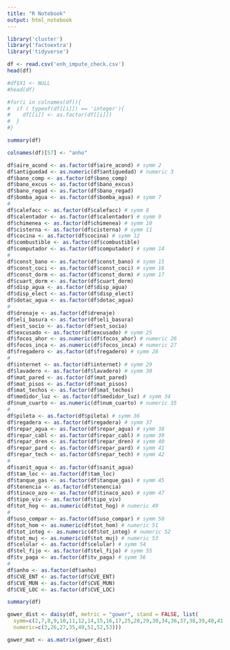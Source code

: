 ```yaml
---
title: "R Notebook"
output: html_notebook
---
```


```r
library('cluster')
library('factoextra')
library('tidyverse')
```

```r
df <- read.csv('enh_impute_check.csv')
head(df)
```

```r
#df$X1 <- NULL
#head(df)
```

```r

#for(i in colnames(df)){
#  if ( typeof(df[[i]]) == 'integer'){
#    df[[i]] <- as.factor(df[[i]])
#  }
#}

```

```r
summary(df)
```

```r
colnames(df)[57] <- "anho"
```


```r
df$aire_acond <- as.factor(df$aire_acond) # symm 2
df$antiguedad <- as.numeric(df$antiguedad) # numeric 3
df$bano_comp <- as.factor(df$bano_comp)
df$bano_excus <- as.factor(df$bano_excus) 
df$bano_regad <- as.factor(df$bano_regad) 
df$bomba_agua <- as.factor(df$bomba_agua) # symm 7
#
df$calefacc <- as.factor(df$calefacc) # symm 8
df$calentador <- as.factor(df$calentador) # symm 9
df$chimenea <- as.factor(df$chimenea) # symm 10
df$cisterna <- as.factor(df$cisterna) # symm 11
df$cocina <- as.factor(df$cocina) # symm 12
df$combustible <- as.factor(df$combustible)
df$computador <- as.factor(df$computador) # symm 14
#
df$const_bano <- as.factor(df$const_bano) # symm 15
df$const_coci <- as.factor(df$const_coci) # symm 16
df$const_dorm <- as.factor(df$const_dorm) # symm 17
df$cuart_dorm <- as.factor(df$cuart_dorm) 
df$disp_agua <- as.factor(df$disp_agua) 
df$disp_elect <- as.factor(df$disp_elect)
df$dotac_agua <- as.factor(df$dotac_agua)
#
df$drenaje <- as.factor(df$drenaje) 
df$eli_basura <- as.factor(df$eli_basura) 
df$est_socio <- as.factor(df$est_socio) 
df$excusado <- as.factor(df$excusado) # symm 25
df$focos_ahor <- as.numeric(df$focos_ahor) # numeric 26
df$focos_inca <- as.numeric(df$focos_inca) # numeric 27
df$fregadero <- as.factor(df$fregadero) # symm 28
#
df$internet <- as.factor(df$internet) # symm 29
df$lavadero <- as.factor(df$lavadero) # symm 30
df$mat_pared <- as.factor(df$mat_pared) 
df$mat_pisos <- as.factor(df$mat_pisos) 
df$mat_techos <- as.factor(df$mat_techos) 
df$medidor_luz <- as.factor(df$medidor_luz) # symm 34
df$num_cuarto <- as.numeric(df$num_cuarto) # numeric 35
#
df$pileta <- as.factor(df$pileta) # symm 36
df$regadera <- as.factor(df$regadera) # symm 37
df$repar_agua <- as.factor(df$repar_agua) # symm 38
df$repar_cabl <- as.factor(df$repar_cabl) # symm 39
df$repar_dren <- as.factor(df$repar_dren) # symm 40
df$repar_pard <- as.factor(df$repar_pard) # symm 41
df$repar_tech <- as.factor(df$repar_tech) # symm 42
#
df$sanit_agua <- as.factor(df$sanit_agua)
df$tam_loc <- as.factor(df$tam_loc) 
df$tanque_gas <- as.factor(df$tanque_gas) # symm 45
df$tenencia <- as.factor(df$tenencia) 
df$tinaco_azo <- as.factor(df$tinaco_azo) # symm 47
df$tipo_viv <- as.factor(df$tipo_viv)
df$tot_hog <- as.numeric(df$tot_hog) # numeric 49
#
df$uso_compar <- as.factor(df$uso_compar) # symm 50
df$tot_hom <- as.numeric(df$tot_hom) # numeric 51
df$tot_integ <- as.numeric(df$tot_integ) # numeric 52
df$tot_muj <- as.numeric(df$tot_muj) # numeric 53
df$celular <- as.factor(df$celular) # symm 54
df$tel_fijo <- as.factor(df$tel_fijo) # symm 55
df$tv_paga <- as.factor(df$tv_paga) # symm 56
#
df$anho <- as.factor(df$anho) 
df$CVE_ENT <- as.factor(df$CVE_ENT) 
df$CVE_MUN <- as.factor(df$CVE_MUN) 
df$CVE_LOC <- as.factor(df$CVE_LOC) 
```

```r
summary(df)
```


```r
gower_dist <- daisy(df, metric = "gower", stand = FALSE, list(
  symm=c(2,7,8,9,10,11,12,14,15,16,17,25,28,29,30,34,36,37,38,39,40,41,42,45,47,50,54,55,56),
  numeric=c(3,26,27,35,49,51,52,53)))
```

```r
gower_mat <- as.matrix(gower_dist)
```


